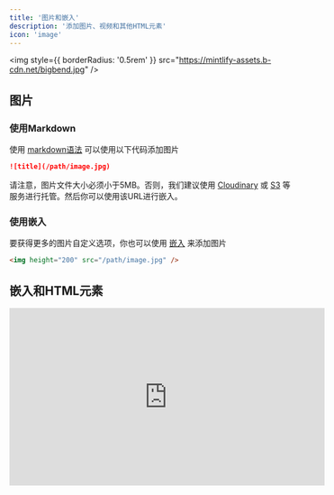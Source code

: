 ```yaml
---
title: '图片和嵌入'
description: '添加图片、视频和其他HTML元素'
icon: 'image'
---
```


<img style={{ borderRadius: '0.5rem' }} src="https://mintlify-assets.b-cdn.net/bigbend.jpg" />

## 图片

### 使用Markdown

使用 [markdown语法](https://www.markdownguide.org/basic-syntax/#images) 可以使用以下代码添加图片

```md
![title](/path/image.jpg)
```

请注意，图片文件大小必须小于5MB。否则，我们建议使用 [Cloudinary](https://cloudinary.com/) 或 [S3](https://aws.amazon.com/s3/) 等服务进行托管。然后你可以使用该URL进行嵌入。

### 使用嵌入

要获得更多的图片自定义选项，你也可以使用 [嵌入](/writing-content/embed) 来添加图片

```html
<img height="200" src="/path/image.jpg" />
```

## 嵌入和HTML元素

<iframe width="560" height="315" src="https://www.youtube.com/embed/4KzFe50RQkQ" title="YouTube video player" frameBorder="0" allow="accelerometer; autoplay; clipboard-write; encrypted-media; gyroscope; picture-in-picture" allowFullScreen style={{ width: '100%', borderRadius: '0.5rem' }} />

<br />

<Tip>
  Mintlify 支持 [在Markdown中使用HTML标签](https://www.markdownguide.org/basic-syntax/#html)。如果你更喜欢使用HTML标签而不是Markdown语法，这很有帮助，并且让你能够创建具有无限灵活性的文档。
</Tip>

### iFrame框架

在文档中加载另一个HTML页面。最常用于嵌入视频。

```html
<iframe src="https://www.youtube.com/embed/4KzFe50RQkQ"> </iframe>
```
